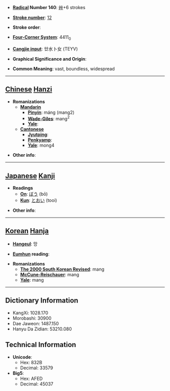 * '''[[Wiktionary:Chinese radical index| Radical]] Number 140''': [[Wiktionary:Chinese radical index 艸|艸]]+6 strokes

* '''[[Wiktionary:Chinese total strokes index|Stroke number]]''': [[Wiktionary:Chinese total strokes index 12|12]]

* '''Stroke order''': 

* '''[[Wiktionary:Chinese four corner index|Four-Corner System]]''': 4411<sub>0</sub>

* '''[[Wiktionary:Chinese Cangjie index|Cangjie input]]''': 廿水卜女 (TEYV)

* '''Graphical Significance and Origin''': 

* '''Common Meaning''': vast, boundless, widespread

----

== [[Chinese]] [[Hanzi]] ==

* '''Romanizations'''
** '''[[Mandarin]]'''
*** '''[[Pinyin]]''': máng (mang2)
*** '''[[Wade-Giles]]''': mang<sup>2</sup>
*** '''[[Yale]]''': 
** '''[[Cantonese]]'''
*** '''[[Jyutping]]''':
*** '''[[Penkyamp]]''': 
*** '''[[Yale]]''': mong4

* '''Other info''': 

----

== [[Japanese]] [[Kanji]] ==

* '''Readings'''
** '''[[On]]''': [[ぼう]] (bō)
** '''[[Kun]]''': [[とおい]] (tooi)

* '''Other info''':  

----

== [[Korean]] [[Hanja]] ==

* '''[[Hangeul]]''': 망

* '''[[Eumhun]] reading''': 

* '''Romanizations'''
** '''[[The 2000 South Korean Revised Romanization|The 2000 South Korean Revised]]''': mang
** '''[[McCune-Reischauer]]''': mang
** '''[[Yale]]''': mang

----

== Dictionary Information ==

* KangXi: 1028.170
* Morobashi: 30900
* Dae Jaweon: 1487.150
* Hanyu Da Zidian: 53210.080

== Technical Information ==

* '''Unicode''':
** Hex: 832B
** Decimal: 33579
* '''Big5''':
** Hex: AFED
** Decimal: 45037